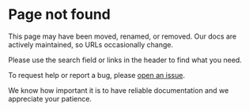 # Page not found

This page may have been moved, renamed, or removed. Our docs are actively maintained, so URLs occasionally change.

Please use the search field or links in the header to find what you need.

To request help or report a bug, please [open an issue](https://github.com/xmtp/docs-xmtp-org/issues).

We know how important it is to have reliable documentation and we appreciate your patience.
